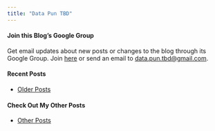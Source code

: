 ```yaml
---
title: "Data Pun TBD"
---
```


#### __Join this Blog's Google Group__

Get email updates about new posts or changes to the blog through its Google Group. Join [here](http://groups.google.com/group/data-pun-tbd "Data Pun TBD Google Group") or send an email to [data.pun.tbd@gmail.com](mailto:data.pun.tbd@gmail.com).

#### __Recent Posts__

+ [Older Posts](content.html)

#### __Check Out My Other Posts__

+ [Other Posts](guest_posts.html)